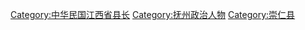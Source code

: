 [[Category:中华民国江西省县长|Category:中华民国江西省县长]]
[[Category:抚州政治人物|Category:抚州政治人物]]
[[Category:崇仁县|Category:崇仁县]]